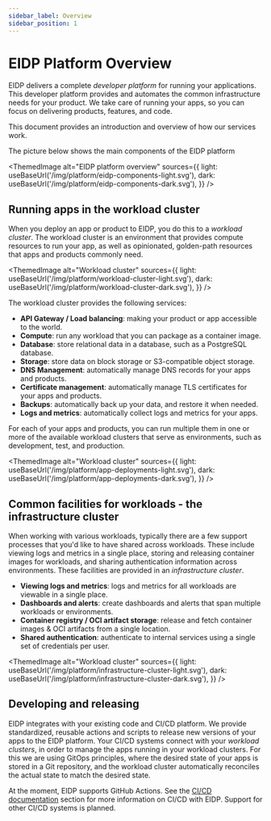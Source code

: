```yaml
---
sidebar_label: Overview
sidebar_position: 1
---
```


# EIDP Platform Overview

EIDP delivers a complete *developer platform* for running your applications.
This developer platform provides and automates the common infrastructure needs for your product.
We take care of running your apps, so you can focus on delivering products, features, and code.

This document provides an introduction and overview of how our services work.

The picture below shows the main components of the EIDP platform

<ThemedImage
  alt="EIDP platform overview"
  sources={{
    light: useBaseUrl('/img/platform/eidp-components-light.svg'),
    dark: useBaseUrl('/img/platform/eidp-components-dark.svg'),
  }}
/>

## Running apps in the workload cluster

When you deploy an app or product to EIDP, you do this to a *workload cluster*.
The workload cluster is an environment that provides compute resources to run your app, as well as opinionated, golden-path resources that apps and products commonly need.


<ThemedImage
  alt="Workload cluster"
  sources={{
    light: useBaseUrl('/img/platform/workload-cluster-light.svg'),
    dark: useBaseUrl('/img/platform/workload-cluster-dark.svg'),
  }}
/>

The workload cluster provides the following services:

* **API Gateway / Load balancing**: making your product or app accessible to the world.
* **Compute**: run any workload that you can package as a container image.
* **Database**: store relational data in a database, such as a PostgreSQL database.
* **Storage**: store data on block storage or S3-compatible object storage.
* **DNS Management**: automatically manage DNS records for your apps and products.
* **Certificate management**: automatically manage TLS certificates for your apps and products.
* **Backups**: automatically back up your data, and restore it when needed.
* **Logs and metrics**: automatically collect logs and metrics for your apps.

For each of your apps and products, you can run multiple them in one or more of the available workload clusters that serve as environments, such as development, test, and production.

<ThemedImage
  alt="Workload cluster"
  sources={{
    light: useBaseUrl('/img/platform/app-deployments-light.svg'),
    dark: useBaseUrl('/img/platform/app-deployments-dark.svg'),
  }}
/>


## Common facilities for workloads - the infrastructure cluster

When working with various workloads, typically there are a few support processes that you'd like to have shared across workloads.
These include viewing logs and metrics in a single place, storing and releasing container images for workloads, and sharing authentication information across environments.
These facilities are provided in an *infrastructure cluster*.

* **Viewing logs and metrics**: logs and metrics for all workloads are viewable in a single place.
* **Dashboards and alerts**: create dashboards and alerts that span multiple workloads or environments.
* **Container registry / OCI artifact storage**: release and fetch container images & OCI artifacts from a single location.
* **Shared authentication**: authenticate to internal services using a single set of credentials per user.

<ThemedImage
  alt="Workload cluster"
  sources={{
    light: useBaseUrl('/img/platform/infrastructure-cluster-light.svg'),
    dark: useBaseUrl('/img/platform/infrastructure-cluster-dark.svg'),
  }}
/>

## Developing and releasing

EIDP integrates with your existing code and CI/CD platform.
We provide standardized, reusable actions and scripts to release new versions of your apps to the EIDP platform.
Your CI/CD systems connect with your *workload clusters*, in order to manage the apps running in your workload clusters.
For this we are using GitOps principles, where the desired state of your apps is stored in a Git repository, and the workload cluster automatically reconciles the actual state to match the desired state.

At the moment, EIDP supports GitHub Actions.
See the [CI/CD documentation](../cicd/introduction.md) section for more information on CI/CD with EIDP.
Support for other CI/CD systems is planned.
